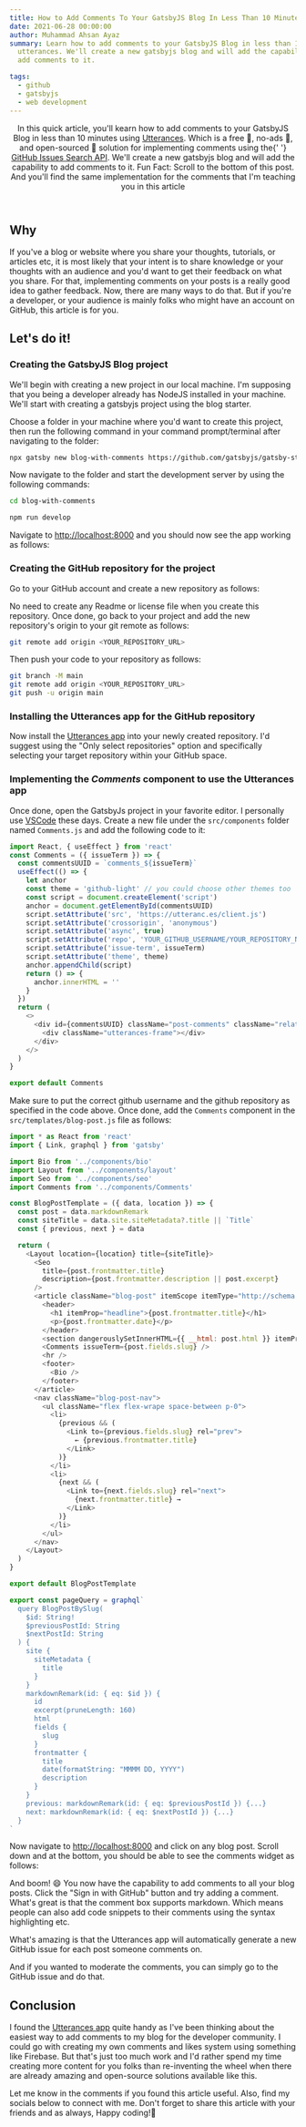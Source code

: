 ```yaml
---
title: How to Add Comments To Your GatsbyJS Blog In Less Than 10 Minutes
date: 2021-06-28 00:00:00
author: Muhammad Ahsan Ayaz
summary: Learn how to add comments to your GatsbyJS Blog in less than 10 minutes using
  utterances. We'll create a new gatsbyjs blog and will add the capability to
  add comments to it.

tags:
  - github
  - gatsbyjs
  - web development
---
```


<header>
  In this quick article, you'll kearn how to add comments to your GatsbyJS Blog in less than 10
  minutes using <a href="https://utteranc.es/">Utterances</a>. Which is a free 🚀, no-ads 🚫, and
  open-sourced 🙌 solution for implementing comments using the{' '}
  <a href="https://developer.github.com/v3/search/#search-issues">GitHub Issues Search API</a>.
  We'll create a new gatsbyjs blog and will add the capability to add comments to it. Fun Fact:
  Scroll to the bottom of this post. And you'll find the same implementation for the comments that
  I'm teaching you in this article
</header>
<ImageWithBg
  title="Add comments"
  alt="Cat typing fast gif"
  src="https://media.giphy.com/media/lJNoBCvQYp7nq/giphy.gif"
  backgroundColor="transparent"
/>

## Why

If you've a blog or website where you share your thoughts, tutorials, or
articles etc, it is most likely that your intent is to share knowledge or your
thoughts with an audience and you'd want to get their feedback on what you
share. For that, implementing comments on your posts is a really good idea to
gather feedback. Now, there are many ways to do that. But if you're a developer,
or your audience is mainly folks who might have an account on GitHub, this
article is for you.

<ImageWithBg
  title="It's all for you"
  alt="For you gif"
  src="https://media.giphy.com/media/Xav6Pp0ex5SLu/giphy.gif"
  backgroundColor="transparent"
/>

## Let's do it!

### Creating the GatsbyJS Blog project

We'll begin with creating a new project in our local machine. I'm supposing that
you being a developer already has NodeJS installed in your machine. We'll start
with creating a gatsbyjs project using the blog starter.

Choose a folder in your machine where you'd want to create this project, then
run the following command in your command prompt/terminal after navigating to
the folder:

```bash
npx gatsby new blog-with-comments https://github.com/gatsbyjs/gatsby-starter-blog
```

Now navigate to the folder and start the development server by using the
following commands:

```bash
cd blog-with-comments

npm run develop
```

Navigate to [http://localhost:8000](http://localhost:8000) and you should now
see the app working as follows:

<ImageWithBg
  title="Gatsby Starter Blog"
  alt="Gatsby Starter Blog image"
  src="/static/images/adding-comments-to-your-gatsbyjs-blog/gatsby-starter-blog.png"
/>

### Creating the GitHub repository for the project

Go to your GitHub account and create a new repository as follows:

<ImageWithBg
  title="Gatsby Starter Blog"
  alt="Gatsby Starter Blog image"
  src="/static/images/adding-comments-to-your-gatsbyjs-blog/new-repository.png"
/>

No need to create any Readme or license file when you create this repository.
Once done, go back to your project and add the new repository's origin to your
git remote as follows:

```bash
git remote add origin <YOUR_REPOSITORY_URL>
```

Then push your code to your repository as follows:

```bash
git branch -M main
git remote add origin <YOUR_REPOSITORY_URL>
git push -u origin main
```

### Installing the Utterances app for the GitHub repository

Now install the [Utterances app](https://github.com/apps/utterances) into your
newly created repository. I'd suggest using the "Only select repositories"
option and specifically selecting your target repository within your GitHub
space.

### Implementing the _Comments_ component to use the Utterances app

Once done, open the GatsbyJs project in your favorite editor. I personally use
[VSCode](https://code.visualstudio.com/) these days. Create a new file under the
`src/components` folder named `Comments.js` and add the following code to it:

```javascript
import React, { useEffect } from 'react'
const Comments = ({ issueTerm }) => {
  const commentsUUID = `comments_${issueTerm}`
  useEffect(() => {
    let anchor
    const theme = 'github-light' // you could choose other themes too
    const script = document.createElement('script')
    anchor = document.getElementById(commentsUUID)
    script.setAttribute('src', 'https://utteranc.es/client.js')
    script.setAttribute('crossorigin', 'anonymous')
    script.setAttribute('async', true)
    script.setAttribute('repo', 'YOUR_GITHUB_USERNAME/YOUR_REPOSITORY_NAME')
    script.setAttribute('issue-term', issueTerm)
    script.setAttribute('theme', theme)
    anchor.appendChild(script)
    return () => {
      anchor.innerHTML = ''
    }
  })
  return (
    <>
      <div id={commentsUUID} className="post-comments" className="relative">
        <div className="utterances-frame"></div>
      </div>
    </>
  )
}

export default Comments
```

Make sure to put the correct github username and the github repository as
specified in the code above. Once done, add the `Comments` component in the
`src/templates/blog-post.js` file as follows:

```js {7,33,86-88}
import * as React from 'react'
import { Link, graphql } from 'gatsby'

import Bio from '../components/bio'
import Layout from '../components/layout'
import Seo from '../components/seo'
import Comments from '../components/Comments'

const BlogPostTemplate = ({ data, location }) => {
  const post = data.markdownRemark
  const siteTitle = data.site.siteMetadata?.title || `Title`
  const { previous, next } = data

  return (
    <Layout location={location} title={siteTitle}>
      <Seo
        title={post.frontmatter.title}
        description={post.frontmatter.description || post.excerpt}
      />
      <article className="blog-post" itemScope itemType="http://schema.org/Article">
        <header>
          <h1 itemProp="headline">{post.frontmatter.title}</h1>
          <p>{post.frontmatter.date}</p>
        </header>
        <section dangerouslySetInnerHTML={{ __html: post.html }} itemProp="articleBody" />
        <Comments issueTerm={post.fields.slug} />
        <hr />
        <footer>
          <Bio />
        </footer>
      </article>
      <nav className="blog-post-nav">
        <ul className="flex flex-wrape space-between p-0">
          <li>
            {previous && (
              <Link to={previous.fields.slug} rel="prev">
                ← {previous.frontmatter.title}
              </Link>
            )}
          </li>
          <li>
            {next && (
              <Link to={next.fields.slug} rel="next">
                {next.frontmatter.title} →
              </Link>
            )}
          </li>
        </ul>
      </nav>
    </Layout>
  )
}

export default BlogPostTemplate

export const pageQuery = graphql`
  query BlogPostBySlug(
    $id: String!
    $previousPostId: String
    $nextPostId: String
  ) {
    site {
      siteMetadata {
        title
      }
    }
    markdownRemark(id: { eq: $id }) {
      id
      excerpt(pruneLength: 160)
      html
      fields {
        slug
      }
      frontmatter {
        title
        date(formatString: "MMMM DD, YYYY")
        description
      }
    }
    previous: markdownRemark(id: { eq: $previousPostId }) {...}
    next: markdownRemark(id: { eq: $nextPostId }) {...}
  }
`
```

Now navigate to [http://localhost:8000](http://localhost:8000) and click on any
blog post. Scroll down and at the bottom, you should be able to see the comments
widget as follows:

<ImageWithBg
  title="Comments widget"
  alt="Comments widget image"
  src="/static/images/adding-comments-to-your-gatsbyjs-blog/comments-added.png"
/>

And boom! 😄 You now have the capability to add comments to all your blog posts.
Click the "Sign in with GitHub" button and try adding a comment. What's great is
that the comment box supports markdown. Which means people can also add code
snippets to their comments using the syntax highlighting etc.

<ImageWithBg
  title="Sample comment"
  alt="CSample comment image"
  src="/static/images/adding-comments-to-your-gatsbyjs-blog/sample-comment.png"
/>

What's amazing is that the Utterances app will automatically generate a new
GitHub issue for each post someone comments on.

<ImageWithBg
  title="GitHib Issue created for comments"
  alt="GitHib Issue created for comments image"
  src="/static/images/adding-comments-to-your-gatsbyjs-blog/issue-created-for-comments.png"
/>

And if you wanted to moderate the comments, you can simply go to the GitHub
issue and do that.

## Conclusion

I found the [Utterances app](https://utteranc.es/) quite handy as I've been
thinking about the easiest way to add comments to my blog for the developer
community. I could go with creating my own comments and likes system using
something like Firebase. But that's just too much work and I'd rather spend my
time creating more content for you folks than re-inventing the wheel when there
are already amazing and open-source solutions available like this.

Let me know in the comments if you found this article useful. Also, find my
socials below to connect with me. Don't forget to share this article with your
friends and as always, Happy coding!🎉

<div className="mt-30">
  <PromotionBanner title="Would rather see a video tutorial? I got you covered 👌<br/>Watch it below 👇"></PromotionBanner>
  <EmbeddedYouTubeVideo src="https://www.youtube.com/embed/YK0vZb9vupk" />
</div>
